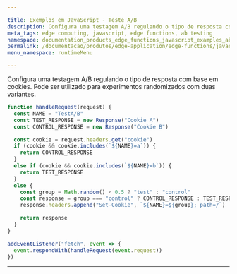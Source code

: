 ```yaml
---

title: Exemplos em JavaScript - Teste A/B
description: Configura uma testagem A/B regulando o tipo de resposta com base em cookies. 
meta_tags: edge computing, javascript, edge functions, ab testing
namespace: documentation_products_edge_functions_javascript_examples_ab_testing
permalink: /documentacao/produtos/edge-application/edge-functions/javascript-examples/ab-testing/
menu_namespace: runtimeMenu

---
```


Configura uma testagem A/B regulando o tipo de resposta com base em cookies. Pode ser utilizado para experimentos randomizados com duas variantes.

```js
function handleRequest(request) {
  const NAME = "TestA/B"
  const TEST_RESPONSE = new Response("Cookie A")
  const CONTROL_RESPONSE = new Response("Cookie B")

  const cookie = request.headers.get("cookie")
  if (cookie && cookie.includes(`${NAME}=a`)) {
    return CONTROL_RESPONSE
  }
  else if (cookie && cookie.includes(`${NAME}=b`)) {
    return TEST_RESPONSE
  }
  else {
    const group = Math.random() < 0.5 ? "test" : "control"
    const response = group === "control" ? CONTROL_RESPONSE : TEST_RESPONSE
    response.headers.append("Set-Cookie", `${NAME}=${group}; path=/`)

    return response
  }
}

addEventListener("fetch", event => {
  event.respondWith(handleRequest(event.request))
})
```





---

